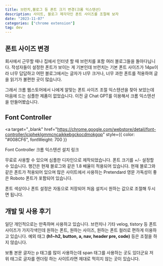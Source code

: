```yaml
---
title: 브런치,블로그 등 폰트 크기 변경(크롬 익스텐션)
description: 사이트, 블로그 제각각인 폰트 사이즈를 조절해 보자
date: "2023-11-07"
categories: ["chrome extension"]
tag: dev
---
```


## 폰트 사이즈 변경

회사에서 근무할 때나 집에서 인터넷 할 때 브런치를 포함 여러 블로그들을 돌아다닙니다.
작성자들이 설정한 폰트가 보이는 게 기본인데 브런치는 기본 폰트 사이즈가 14px이라 너무 답답하고
어떤 블로그에서는 글자가 너무 크거나, 너무 과한 폰트를 적용하여 글을 읽기가 불편한 곳이 많습니다.

그래서 크롬 웹스토어에서 나에게 알맞는 폰트 사이즈 조절 익스텐션을 찾아 보았는데
마음에 드는 심플한 제품이 없었습니다. 이전 글 Chat GPT를 이용해서 크롬 익스텐션을 만들어봤습니다.

## Font Controller

<a
  target="_blank"
  href="https://chrome.google.com/webstore/detail/font-controller/jcjpheklgmmcncajkkebgckocdmokgop"
  style={{ color: "#008CF6", fontWeight: 700 }}
>
  Font Controller 크롬 익스텐션 설치 링크
</a>

무료로 사용할 수 있으며 심플한 디자인으로 제작되었습니다. 폰트 크기를 +/- 설정할 수 있습니다.
행간은 현재 블로그와 같은 1.8 배율이 적용되어 있습니다. 현재 블로그와 같은 폰트가 적용되어 있으며
많은 사이트에서 사용하는 Pretendard 영문 가독성이 좋은 Roboto 폰트가 포함되어 있습니다.

폰트 색상이나 폰트 설정은 자동으로 저장되어 처음 설치시 원하는 값으로 조절해 두시면 됩니다.

## 개발 및 사용 후기

일단 개인적으로는 만족하며 사용하고 있습니다. 브런치나 기타 velog, tistory 등 폰트 사이즈가
가지각색인데 원하는 폰트, 원하는 사이즈, 원하는 폰트 컬러로 편하게 이용하고 있습니다.
예외 태그 **(h1~h2, button, a, nav, header pre, code)** 등은 조절을 하지 않습니다.

보통 본문 글자는 p 태그를 많이 사용하는데 span 태그를 사용하는 곳도 있더군요
저 위 태그로 글자를 렌더링 하는 사이트라면 제대로 먹히지 않는 곳이 있습니다.
